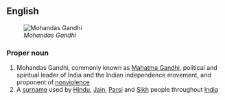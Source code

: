 ==English==
[[Image:Gandhi studio 1931.jpg|thumb|''Mohandas Gandhi'']]
===Proper noun===
{{en-proper noun}}

# Mohandas Gandhi, commonly known as [[w:Mahatma Gandhi|Mahatma Gandhi]], political and spiritual leader of India and the Indian independence movement, and proponent of [[nonviolence]]
# A [[surname]] used by [[Hindu]], [[Jain]], [[Parsi]] and [[Sikh]] people throughout [[India]]